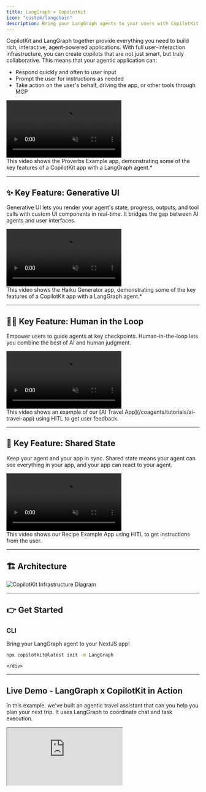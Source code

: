 ```yaml
---
title: LangGraph × CopilotKit
icon: "custom/langchain"
description: Bring your LangGraph agents to your users with CopilotKit.
---
```



CopilotKit and LangGraph together provide everything you need to build rich, interactive, agent-powered applications. With full user-interaction infrastructure, you can create copilots that are not just smart, but truly collaborative.  This means that your agentic application can:
* Respond quickly and often to user input
* Prompt the user for instructions as needed
* Take action on the user's behalf, driving the app, or other tools through MCP

<div className="p-0 rounded-lg shadow-[0_0_40px_10px_rgba(99,102,241,0.4)]">
  <div className="relative group">
    <video 
      src="https://cdn.copilotkit.ai/docs/copilotkit/videos/coagents/overview.mp4"
      className="rounded-lg w-full"
      controls
      autoPlay
      muted
      loop
      playsInline
    />
    <div className="absolute inset-0 flex items-center justify-center gap-4 opacity-0 group-hover:opacity-100 transition-opacity bg-black/20">
      <a href="https://examples-coagents-proverbs.vercel.app/" className="inline-flex items-center px-4 py-1 rounded-lg bg-blue-100 dark:bg-blue-900 text-blue-900 dark:text-blue-100 hover:bg-blue-200 dark:hover:bg-blue-800 transition-colors">
        Live Demo
      </a>
      <a href="https://github.com/CopilotKit/CopilotKit/tree/main/examples/coagents/proverbs" className="inline-flex items-center px-4 py-1 rounded-lg bg-gray-100 dark:bg-gray-800 text-gray-900 dark:text-gray-100 hover:bg-gray-200 dark:hover:bg-gray-700 transition-colors">
        GitHub
      </a>
    </div>
  </div>
</div>

<Callout>
This video shows the Proverbs Example app, demonstrating some of the key features of a CopilotKit app with a LangGraph agent.*
</Callout>

---

## ✨ Key Feature: Generative UI

Generative UI lets you render your agent's state, progress, outputs, and tool calls with custom UI components in real-time. It bridges the gap between AI agents and user interfaces. 

<div className="p-0 rounded-2xl shadow-[0_0_40px_10px_rgba(200,200,200,0.4)]">
  <div className="relative group">
    <video 
      src="https://cdn.copilotkit.ai/docs/copilotkit/videos/coagents/haiku.mp4"
      className="rounded-2xl w-full"
      controls
      autoPlay
      muted
      loop
      playsInline
    />
    <div className="absolute inset-0 flex items-center justify-center gap-4 opacity-0 group-hover:opacity-100 transition-opacity bg-black/20">
      <a href="https://examples-coagents-haiku.vercel.app/" className="inline-flex items-center px-4 py-1 rounded-lg bg-blue-100 dark:bg-blue-900 text-blue-900 dark:text-blue-100 hover:bg-blue-200 dark:hover:bg-blue-800 transition-colors">
        Live Demo
      </a>
      <a href="https://github.com/CopilotKit/CopilotKit/tree/main/examples/coagents/haiku" className="inline-flex items-center px-4 py-1 rounded-lg bg-gray-100 dark:bg-gray-800 text-gray-900 dark:text-gray-100 hover:bg-gray-200 dark:hover:bg-gray-700 transition-colors">
        GitHub
      </a>
    </div>
  </div>
</div>

<Callout>
This video shows the Haiku Generator app, demonstrating some of the key features of a CopilotKit app with a LangGraph agent.*
</Callout>

---

## 🧑‍💻 Key Feature: Human in the Loop

Empower users to guide agents at key checkpoints. Human-in-the-loop lets you combine the best of AI and human judgment.

<div className="p-0 rounded-2xl shadow-[0_0_40px_10px_rgba(200,200,200,0.4)]">
  <div className="relative group">
    <video 
      src="https://cdn.copilotkit.ai/docs/copilotkit/videos/coagents/human-in-the-loop-example.mp4"
      className="rounded-lg w-full"
      controls
      autoPlay
      muted
      loop
      playsInline
    />
    <div className="absolute inset-0 flex items-center justify-center gap-4 opacity-0 group-hover:opacity-100 transition-opacity bg-black/20">
      <a href="https://examples-coagents-ai-travel-app.vercel.app/" className="inline-flex items-center px-4 py-1 rounded-lg bg-blue-100 dark:bg-blue-900 text-blue-900 dark:text-blue-100 hover:bg-blue-200 dark:hover:bg-blue-800 transition-colors">
        Live Demo
      </a>
      <a href="https://github.com/CopilotKit/CopilotKit/tree/main/examples/coagents/ai-travel-app" className="inline-flex items-center px-4 py-1 rounded-lg bg-gray-100 dark:bg-gray-800 text-gray-900 dark:text-gray-100 hover:bg-gray-200 dark:hover:bg-gray-700 transition-colors">
        GitHub
      </a>
    </div>
  </div>
</div>

<Callout>
  This video shows an example of our [AI Travel App](/coagents/tutorials/ai-travel-app) using HITL to get user feedback.
</Callout>

---

## 🔄 Key Feature: Shared State

Keep your agent and your app in sync. Shared state means your agent can see everything in your app, and your app can react to your agent.

<div className="p-0 rounded-2xl shadow-[0_0_40px_10px_rgba(200,200,200,0.4)]">
  <div className="relative group">
    <video 
      src="https://cdn.copilotkit.ai/docs/copilotkit/videos/coagents/shared-state.mp4"
      className="rounded-lg w-full"
      controls
      autoPlay
      muted
      loop
      playsInline
    />
    <div className="absolute inset-0 flex items-center justify-center gap-4 opacity-0 group-hover:opacity-100 transition-opacity bg-black/20">
      <a href="https://examples-coagents-recipe.vercel.app/" className="inline-flex items-center px-4 py-1 rounded-lg bg-blue-100 dark:bg-blue-900 text-blue-900 dark:text-blue-100 hover:bg-blue-200 dark:hover:bg-blue-800 transition-colors">
        Live Demo
      </a>
      <a href="https://github.com/CopilotKit/CopilotKit/tree/main/examples/coagents/recipe" className="inline-flex items-center px-4 py-1 rounded-lg bg-gray-100 dark:bg-gray-800 text-gray-900 dark:text-gray-100 hover:bg-gray-200 dark:hover:bg-gray-700 transition-colors">
        GitHub
      </a>
    </div>
  </div>
</div>

<Callout>
  This video shows our Recipe Example App using HITL to get instructions from the user.
</Callout>

---

## 🏗️ Architecture

<div className="p-0 rounded-2xl shadow-[0_0_40px_10px_rgba(79,70,229,0.4)]">
  <img src="https://cdn.copilotkit.ai/docs/copilotkit/images/CoAgents.gif" alt="CopilotKit Infrastructure Diagram" className="w-full rounded-2xl" />
</div>

---

## 👉  Get Started

  <div className="lg:col-span-4 border-2 border-border px-6 pt-1 pb-4 rounded-xl text-center transition-colors min-h-[180px] flex flex-col justify-between">
    <div>
      <h3 className="text-xl font-bold mb-3 text-foreground">CLI</h3>
      <p className="text-sm text-muted-foreground mb-4">Bring your LangGraph agent to your NextJS app!</p>
    </div>
    <div className="h-12 flex items-center justify-center">
      
```bash
npx copilotkit@latest init -m LangGraph
```
    </div>
  </div>

  ---

## Live Demo - LangGraph x CopilotKit in Action

In this example, we've built an agentic travel assistant that can you help you plan your next trip. It uses LangGraph
to coordinate chat and task execution.

<div className="flex justify-center mb-10">
<iframe src="https://examples-coagents-ai-travel-app.vercel.app/" className="w-[800px] h-[600px] rounded-xl border" />
</div>

## 👉 Next Steps

- [Quickstart Guide](/coagents/quickstart/langgraph)
- [Feature Overview](https://feature-viewer-langgraph.vercel.app/)
- [Tutorial: Build a Travel Agent](/coagents/tutorials/ai-travel-app)
- [Reference Docs](/coagents/reference)

<CTACards cards={[
  {
    title: "Quickstart",
    href: "/coagents/quickstart/langgraph",
    description: "Build your first CoAgent in minutes."
  },
  {
    title: "Feature Overview",
    href: "https://feature-viewer-langgraph.vercel.app/",
    description: "Try the key features of CoAgents powered by CopilotKit & LangGraph."
  },
  {
    title: "Travel Agent Tutorial",
    href: "/coagents/tutorials/ai-travel-app",
    description: "Step-by-step guide to building an agent-native travel app."
  }
]} />
